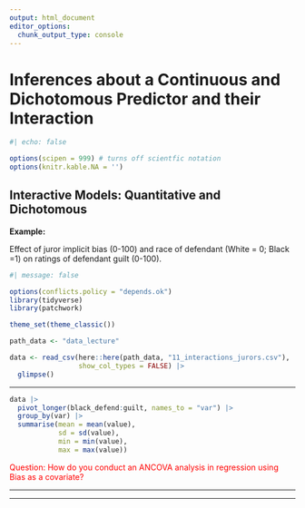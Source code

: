 ```yaml
--- 
output: html_document 
editor_options:  
  chunk_output_type: console
--- 
```

 

# Inferences about a Continuous and Dichotomous Predictor and their Interaction

```r
#| echo: false

options(scipen = 999) # turns off scientfic notation
options(knitr.kable.NA = '')
```


## Interactive Models: Quantitative and Dichotomous

**Example:**    

Effect of juror implicit bias (0-100) and race of defendant (White = 0; Black =1) on ratings of defendant guilt (0-100).

```r
#| message: false

options(conflicts.policy = "depends.ok") 
library(tidyverse)
library(patchwork)

theme_set(theme_classic()) 

path_data <- "data_lecture"

data <- read_csv(here::here(path_data, "11_interactions_jurors.csv"),
                 show_col_types = FALSE) |> 
  glimpse()
```

-----

```r
data |> 
  pivot_longer(black_defend:guilt, names_to = "var") |> 
  group_by(var) |> 
  summarise(mean = mean(value), 
            sd = sd(value), 
            min = min(value), 
            max = max(value))
```

<span style="color: red;">Question: How do you conduct an ANCOVA analysis in regression using Bias as a covariate?</span>

-----




-----
